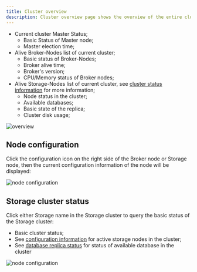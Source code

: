 ```yaml
---
title: Cluster overview 
description: Cluster overview page shows the overview of the entire cluster
---
```


- Current cluster Master Status;
  - Basic Status of Master node;
  - Master election time;
- Alive Broker-Nodes list of current cluster;
  - Basic status of Broker-Nodes;
  - Broker alive time;
  - Broker's version;
  - CPU/Memory status of Broker nodes;
- Alive Storage-Nodes list of current cluster,  see [cluster status information](#storage-cluster-status) for more information;
  - Node status in the cluster;
  - Available databases;
  - Basic state of the replica;
  - Cluster disk usage;

![overview](/img/lindb/guide/admin_ui/overview.png)

## Node configuration

Click the configuration icon on the right side of the Broker node or Storage node, then the current configuration information of the node will be displayed:

![node configuration](/img/lindb/guide/admin_ui/node_config.png)

## Storage cluster status

Click either Storage name in the Storage cluster to query the basic status of the Storage cluster:
- Basic cluster status;
- See [configuration information](#node-configuration) for active storage nodes in the cluster;
- See [database replica status](./monitoring#replication) for status of available database in the cluster

![node configuration](/img/lindb/guide/admin_ui/storage_state.png)
